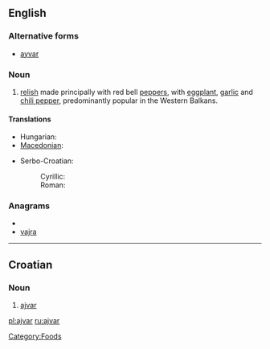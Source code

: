 {{wikipedia}}
==English==

===Alternative forms===
* [[ayvar]]

===Noun===
{{en-noun|-}}

# [[relish]] made principally with red bell [[pepper]]s, with [[eggplant]], [[garlic]] and [[chili pepper]], predominantly popular in the Western Balkans.

====Translations====
{{trans-top|a kind of relish}}
* Hungarian: {{t|hu|ajvár}}
* [[Macedonian]]: {{t-|mk|ајвар|m|tr=ájvar}}
{{trans-mid}}
* Serbo-Croatian:
*: Cyrillic: {{tø|sh|ајвар|m|sc=Cyrl|xs=Serbo-Croatian}}
*: Roman: {{tø|sh|ajvar|m|xs=Serbo-Croatian}}
{{trans-bottom}}

===Anagrams===
* {{alphagram|aajrv}}
* [[vajra#English|vajra]]


----

==Croatian==

===Noun===
{{hr-noun|m}}

# [[#English|ajvar]]

[[Category:Foods]]

[[pl:ajvar]]
[[ru:ajvar]]